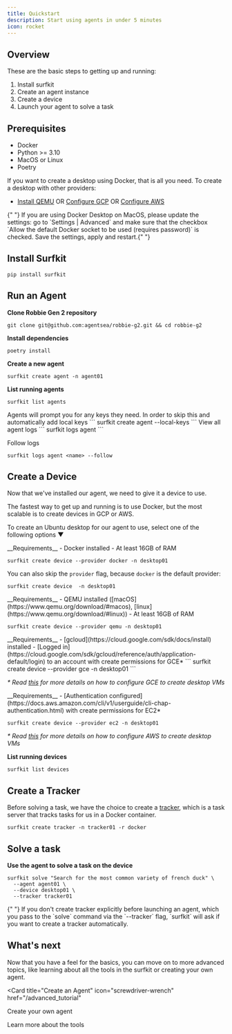 ```yaml
---
title: Quickstart
description: Start using agents in under 5 minutes
icon: rocket
---
```


## Overview

These are the basic steps to getting up and running:

1. Install surfkit
2. Create an agent instance
3. Create a device
4. Launch your agent to solve a task

## Prerequisites

- Docker
- Python >= 3.10
- MacOS or Linux
- Poetry

If you want to create a desktop using Docker, that is all you need. To create a desktop with other providers:
- [Install QEMU](https://docs.hub.agentsea.ai/configuration/qemu) OR [Configure GCP](https://docs.hub.agentsea.ai/configuration/gcp) OR [Configure AWS](https://docs.hub.agentsea.ai/configuration/aws)

<Note>
  {" "}
  If you are using Docker Desktop on MacOS, please update the settings: go to `Settings
  | Advanced` and make sure that the checkbox `Allow the default Docker socket to
  be used (requires password)` is checked. Save the settings, apply and restart.{" "}
</Note>

## Install Surfkit

```
pip install surfkit
```

## Run an Agent

**Clone Robbie Gen 2 repository**

```
git clone git@github.com:agentsea/robbie-g2.git && cd robbie-g2
```

**Install dependencies**

```
poetry install
```

**Create a new agent**

```
surfkit create agent -n agent01
```

**List running agents**

```
surfkit list agents
```

<AccordionGroup>

<Accordion icon="key" title="Automatically add local API keys">
Agents will prompt you for any keys they need. In order to skip this and automatically add local keys
```
surfkit create agent --local-keys
```

</Accordion>
<Accordion icon="file" title="View agent logs">
View all agent logs
```
surfkit logs agent <name>
```

Follow logs

```
surfkit logs agent <name> --follow
```

</Accordion>
</AccordionGroup>

## Create a Device

Now that we've installed our agent, we need to give it a device to use.

The fastest way to get up and running is to use Docker, but the most scalable is to create devices in GCP or AWS.

To create an Ubuntu desktop for our agent to use, select one of the following options ▼

<AccordionGroup>
<Accordion icon="q" title="Create a local desktop using Docker">
__Requirements__
- Docker installed
- At least 16GB of RAM

```
surfkit create device --provider docker -n desktop01
```

You can also skip the `provider` flag, because `docker` is the default provider:
```
surfkit create device  -n desktop01
```

</Accordion>

<Accordion icon="q" title="Create a local desktop using Qemu">
__Requirements__
- QEMU installed ([macOS](https://www.qemu.org/download/#macos), [linux](https://www.qemu.org/download/#linux))
- At least 16GB of RAM

```
surfkit create device --provider qemu -n desktop01
```

</Accordion>

<Accordion icon="google" title="Create a desktop on GCE">
__Requirements__
- [gcloud](https://cloud.google.com/sdk/docs/install) installed
- [Logged in](https://cloud.google.com/sdk/gcloud/reference/auth/application-default/login) to an account with create permissions for GCE*
```
surfkit create device --provider gce -n desktop01
```

_\* Read [this](/configuration/gcp) for more details on how to configure GCE to create desktop VMs_

</Accordion>
<Accordion icon="aws" title="Create a desktop on EC2">
__Requirements__
- [Authentication configured](https://docs.aws.amazon.com/cli/v1/userguide/cli-chap-authentication.html) with create permissions for EC2*

```
surfkit create device --provider ec2 -n desktop01
```

_\* Read [this](/configuration/aws) for more details on how to configure AWS to create desktop VMs_

</Accordion>

</AccordionGroup>

**List running devices**

```
surfkit list devices
```

## Create a Tracker

Before solving a task, we have the choice to create a [tracker](/taskara/intro#tracker), which is a task server that tracks tasks for us in a Docker container.

```
surfkit create tracker -n tracker01 -r docker
```

## Solve a task

**Use the agent to solve a task on the device**

```
surfkit solve "Search for the most common variety of french duck" \
  --agent agent01 \
  --device desktop01 \
  --tracker tracker01
```

<Note>
  {" "}
  If you don't create tracker explicitly before launching an agent, which you pass
  to the `solve` command via the `--tracker` flag, `surfkit` will ask if you want
  to create a tracker automatically.
</Note>

## What's next

Now that you have a feel for the basics, you can move on to more advanced topics, like learning about all the tools in the surfkit or creating your own agent.

<CardGroup>

<Card
  title="Create an Agent"
  icon="screwdriver-wrench"
  href="/advanced_tutorial"
>
  Create your own agent
</Card>

<Card title="Learn more" icon="wrench" href="/introduction">
  Learn more about the tools
</Card>

</CardGroup>
